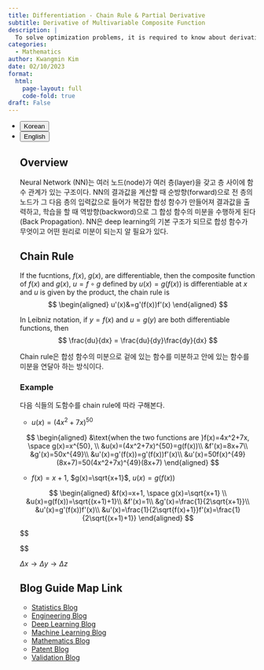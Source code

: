 ```yaml
---
title: Differentiation - Chain Rule & Partial Derivative
subtitle: Derivative of Multivariable Composite Function
description: |
  To solve optimization problems, it is required to know about derivatives because derivatives are mostly used 최적화 문제를 풀기위해 미분이 항상 사용되기 떄문에 미분에 대해서 알 필요가 있다. 
categories:
  - Mathematics
author: Kwangmin Kim
date: 02/10/2023
format: 
  html:
    page-layout: full
    code-fold: true
draft: False
---
```


<ul class="nav nav-pills" id="language-tab" role="tablist">
  <li class="nav-item" role="presentation">
    <button class="nav-link active" id="Korean-tab" data-bs-toggle="tab" data-bs-target="#Korean" type="button" role="tab" aria-controls="Korean" aria-selected="true">Korean</button>
  </li>
  <li class="nav-item" role="presentation">
    <button class="nav-link" id="English-tab" data-bs-toggle="tab" data-bs-target="#English" type="button" role="tab" aria-controls="knitr" aria-selected="false">English</button>
  </li>

<div class="tab-content" id="language-tabcontent">

<div class="tab-pane fade  show active" id="Korean" role="tabpanel" aria-labelledby="Korean-tab">

::: {#Korean .tab-pane .fade .show .active role="tabpanel" aria-labelledby="Korean-tab"}


## Overview

Neural Network (NN)는 여러 노드(node)가 여러 층(layer)을 갖고 층 사이에 함수 관계가 있는 구조이다. 
NN의 결과값을 계산할 때 순방향(forward)으로 전 층의 노드가 그 다음 층의 입력값으로 들어가 복잡한 합성 함수가 만들어져 결과값을 출력하고, 
학습을 할 때 역방향(backword)으로 그 합성 함수의 미분을 수행하게 된다 (Back Propagation). 
NN은 deep learning의 기본 구조가 되므로 합성 함수가 무엇이고 어떤 원리로 미분이 되는지 알 필요가 있다.

## Chain Rule

::: {#thm-chianRule}

If the fucntions, $f(x)$, $g(x)$, are differentiable, then the composite function of $f(x)$ and $g(x)$, $u=f\circ g$  defined by $u(x)=g(f(x))$ is differentiable at $x$ and $u$ is given by the product, the chain rule is
$$
\begin{aligned}
u'(x)&=g'(f(x))f'(x) 
\end{aligned}
$$

In Leibniz notation, if $y=f(x)$ and $u=g(y)$ are both differentiable functions, then
$$ 
\frac{du}{dx} = \frac{du}{dy}\frac{dy}{dx}
$$
:::

Chain rule은 합성 함수의 미분으로 겉에 있는 함수를 미분하고 안에 있는 함수를 미분을 연달아 하는 방식이다.


### Example

다음 식들의 도함수를 chain rule에 따라 구해본다.

* $u(x)=(4x^2+7x)^{50}$

$$
\begin{aligned}
&\text{when the two functions are }f(x)=4x^2+7x, \space g(x)=x^{50}, \\
&u(x)=(4x^2+7x)^{50}=g(f(x))\\
&f'(x)=8x+7\\
&g'(x)=50x^{49}\\
&u'(x)=g'(f(x))=g'(f(x))f'(x)\\
&u'(x)=50f(x)^{49}(8x+7)=50(4x^2+7x)^{49}(8x+7)
\end{aligned}
$$

* $f(x)=x+1$, $g(x)=\sqrt{x+1}$, $u(x)=g(f(x))$

$$
\begin{aligned}
&f(x)=x+1, \space g(x)=\sqrt{x+1} \\
&u(x)=g(f(x))=\sqrt{(x+1)+1}\\
&f'(x)=1\\
&g'(x)=\frac{1}{2\sqrt{x+1}}\\
&u'(x)=g'(f(x))f'(x)\\
&u'(x)=\frac{1}{2\sqrt{f(x)+1}}f'(x)=\frac{1}{2\sqrt{(x+1)+1}}
\end{aligned}
$$

$$
\begin{aligned}
\lim_{\Delta x \to0}\frac{\Delta u}{\Delta x}&=
\lim_{\Delta y \to0}\frac{\Delta u}{\Delta y}\lim_{\Delta x \to0}\frac{\Delta y}{\Delta x}\\&=\lim_{\Delta y \to0}\frac{\Delta u}{\Delta y}\frac{dy}{dx}\\
\frac{dz}{dx}&=\frac{dz}{dy}\frac{dy}{dx} \\
&(\because \Delta x \to 0 \Longrightarrow \Delta y \to 0 )

\end{aligned}
$$

$\Delta x\rightarrow \Delta y \rightarrow \Delta z$

:::

</div>

<div class="tab-pane fade" id="English" role="tabpanel" aria-labelledby="English-tab">

::: {#English .tab-pane .fade role="tabpanel" aria-labelledby="English-tab"}

:::


</div>

## Blog Guide Map Link

* [Statistics Blog](../../statistics/guide_map/index.qmd)
* [Engineering Blog](../../Engineering/guide_map/index.qmd)
* [Deep Learning Blog](../../DL/guide_map/index.qmd)
* [Machine Learning Blog](../../ML/guide_map/index.qmd)
* [Mathematics Blog](../Mathmatics/guide_map/index.qmd)
* [Patent Blog](../../Patent/guide_map/index.qmd)
* [Validation Blog](../../Validation/guide_map/index.qmd)